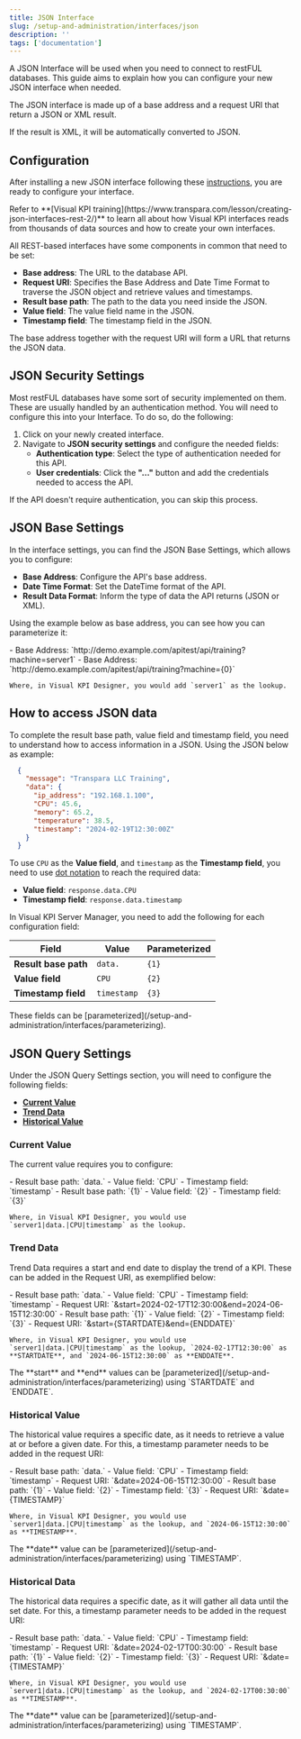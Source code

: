 ```yaml
---
title: JSON Interface
slug: /setup-and-administration/interfaces/json
description: ''
tags: ['documentation']
---
```


A JSON Interface will be used when you need to connect to restFUL databases. This guide aims to explain how you can configure your new JSON interface when needed.

The JSON interface is made up of a base address and a request URI that return a JSON or XML result.

<Callout type="note" title="XML to JSON">
If the result is XML, it will be automatically converted to JSON.
</Callout>

## Configuration

After installing a new JSON interface following these [instructions](/setup-and-administration/interfaces/configuration), you are ready to configure your interface.

<Callout type="training" title="Training">
Refer to **[Visual KPI training](https://www.transpara.com/lesson/creating-json-interfaces-rest-2/)** to learn all about how Visual KPI interfaces reads from thousands of data sources and how to create your own interfaces.
</Callout>

All REST-based interfaces have some components in common that need to be set:

- **Base address**:  The URL to the database API.
- **Request URI**: Specifies the Base Address and Date Time Format to traverse the JSON object and retrieve values and timestamps.
- **Result base path**: The path to the data you need inside the JSON.
- **Value field**: The value field name in the JSON.
- **Timestamp field**: The timestamp field in the JSON.

<Callout type="info">
The base address together with the request URI will form a URL that returns the JSON data.
</Callout>

## JSON Security Settings

Most restFUL databases have some sort of security  implemented on them. These are usually handled by an authentication method. You will need to configure this into your Interface. To do so, do the following:

1. Click on your newly created interface.
2. Navigate to **JSON security settings** and configure the needed fields:
    - **Authentication type**: Select the type of authentication needed for this API.
    - **User credentials**: Click the **"..."** button and add the credentials needed to access the API.

<Callout type="note" title="Public APIs">
If the API doesn't require authentication, you can skip this process.
</Callout>

## JSON Base Settings

In the interface settings, you can find the JSON Base Settings, which allows you to configure:

- **Base Address**: Configure the API's base address.
- **Date Time Format**: Set the DateTime format of the API.
- **Result Data Format**: Inform the type of data the API returns (JSON or XML).

Using the example below as base address, you can see how you can parameterize it:

<Tabs>
  <TabItem value="Hard Coded" label="Hard Coded" default>
    - Base Address: `http://demo.example.com/apitest/api/training?machine=server1`
  </TabItem>
  <TabItem value="Parameterized" label="Parameterized">
    - Base Address: `http://demo.example.com/apitest/api/training?machine={0}`

    Where, in Visual KPI Designer, you would add `server1` as the lookup.
  </TabItem>
</Tabs>

## How to access JSON data

To complete the result base path, value field and timestamp field, you need to understand how to access information in a JSON. Using the JSON below as example:

```json
  {
    "message": "Transpara LLC Training",
    "data": {
      "ip_address": "192.168.1.100",
      "CPU": 45.6,
      "memory": 65.2,
      "temperature": 38.5,
      "timestamp": "2024-02-19T12:30:00Z"
    }
  }
```

To use `CPU` as the **Value field**, and `timestamp` as the **Timestamp field**, you need to use [dot notation](https://developer.mozilla.org/en-US/docs/Web/JavaScript/Reference/Operators/Property_accessors#dot_notation) to reach the required data:

- **Value field**: `response.data.CPU`
- **Timestamp field**: `response.data.timestamp`

In Visual KPI Server Manager, you need to add the following for each configuration field:

| Field               | Value              | Parameterized |
|---------------------|--------------------|---------------|
| **Result base path**| `data.`            | `{1}`         |
| **Value field**     | `CPU`              | `{2}`         |
| **Timestamp field** | `timestamp`        | `{3}`         |

<Callout type="info" title="Parameterizing">
These fields can be [parameterized](/setup-and-administration/interfaces/parameterizing).
</Callout>

## JSON Query Settings

Under the JSON Query Settings section, you will need to configure the following fields:

- **[Current Value](#current-value)**
- **[Trend Data](#trend-data)**
- **[Historical Value](#historical-value)**

### Current Value

The current value requires you to configure:

<Tabs>
  <TabItem value="Hard Coded" label="Hard Coded">
    - Result base path: `data.`
    - Value field: `CPU`
    - Timestamp field: `timestamp`
  </TabItem>
  <TabItem value="Parameterized" label="Parameterized" default>
    - Result base path: `{1}`
    - Value field: `{2}`
    - Timestamp field: `{3}`

    Where, in Visual KPI Designer, you would use `server1|data.|CPU|timestamp` as the lookup.
  </TabItem>
</Tabs>

### Trend Data

Trend Data requires a start and end date to display the trend of a KPI. These can be added in the Request URI, as exemplified below:

<Tabs>
  <TabItem value="Hard Coded" label="Hard Coded" default>
    - Result base path: `data.`
    - Value field: `CPU`
    - Timestamp field: `timestamp`
    - Request URI: `&start=2024-02-17T12:30:00&end=2024-06-15T12:30:00`
  </TabItem>
  <TabItem value="Parameterized" label="Parameterized">
    - Result base path: `{1}`
    - Value field: `{2}`
    - Timestamp field: `{3}`
    - Request URI: `&start={STARTDATE}&end={ENDDATE}`

    Where, in Visual KPI Designer, you would use `server1|data.|CPU|timestamp` as the lookup, `2024-02-17T12:30:00` as **STARTDATE**, and `2024-06-15T12:30:00` as **ENDDATE**.
  </TabItem>
</Tabs>

<Callout type="info" title="Parameterizing">
The **start** and **end** values can be [parameterized](/setup-and-administration/interfaces/parameterizing) using `STARTDATE` and `ENDDATE`.
</Callout>

### Historical Value

The historical value requires a specific date, as it needs to retrieve a value at or before a given date. For this, a timestamp parameter needs to be added in the request URI:

<Tabs>
  <TabItem value="Hard Coded" label="Hard Coded" default>
    - Result base path: `data.`
    - Value field: `CPU`
    - Timestamp field: `timestamp`
    - Request URI: `&date=2024-06-15T12:30:00`
  </TabItem>
  <TabItem value="Parameterized" label="Parameterized">
    - Result base path: `{1}`
    - Value field: `{2}`
    - Timestamp field: `{3}`
    - Request URI: `&date={TIMESTAMP}`

    Where, in Visual KPI Designer, you would use `server1|data.|CPU|timestamp` as the lookup, and `2024-06-15T12:30:00` as **TIMESTAMP**.
  </TabItem>
</Tabs>


<Callout type="info" title="Parameterizing">
The **date** value can be [parameterized](/setup-and-administration/interfaces/parameterizing) using `TIMESTAMP`.
</Callout>

### Historical Data

The historical data requires a specific date, as it will gather all data until the set date. For this, a timestamp parameter needs to be added in the request URI:

<Tabs>
  <TabItem value="Hard Coded" label="Hard Coded" default>
    - Result base path: `data.`
    - Value field: `CPU`
    - Timestamp field: `timestamp`
    - Request URI: `&date=2024-02-17T00:30:00`
  </TabItem>
  <TabItem value="Parameterized" label="Parameterized">
    - Result base path: `{1}`
    - Value field: `{2}`
    - Timestamp field: `{3}`
    - Request URI: `&date={TIMESTAMP}`

    Where, in Visual KPI Designer, you would use `server1|data.|CPU|timestamp` as the lookup, and `2024-02-17T00:30:00` as **TIMESTAMP**.
  </TabItem>
</Tabs>

<Callout type="info" title="Parameterizing">
The **date** value can be [parameterized](/setup-and-administration/interfaces/parameterizing) using `TIMESTAMP`.
</Callout>
